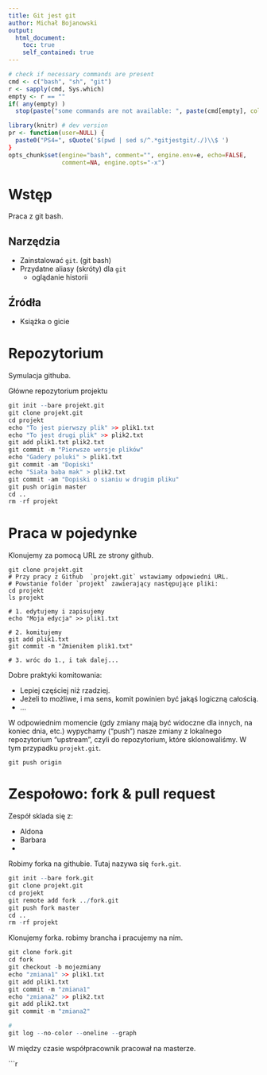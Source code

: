 ```yaml
---
title: Git jest git
author: Michał Bojanowski
output:
  html_document:
    toc: true
    self_contained: true
---
```


```r
# check if necessary commands are present
cmd <- c("bash", "sh", "git")
r <- sapply(cmd, Sys.which)
empty <- r == ""
if( any(empty) ) 
  stop(paste("some commands are not available: ", paste(cmd[empty], collapse=", ")))

library(knitr) # dev version
pr <- function(user=NULL) {
  paste0("PS4=", sQuote('$(pwd | sed s/^.*gitjestgit/./)\\$ ')
}
opts_chunk$set(engine="bash", comment="", engine.env=e, echo=FALSE,
               comment=NA, engine.opts="-x")
```




# Wstęp

Praca z git bash.

## Narzędzia

- Zainstalować `git`. (git bash)
- Przydatne aliasy (skróty) dla `git`
  - oglądanie historii

## Źródła

- Książka o gicie



# Repozytorium

Symulacja githuba.

Główne repozytorium projektu

```r
git init --bare projekt.git
git clone projekt.git
cd projekt
echo "To jest pierwszy plik" >> plik1.txt
echo "To jest drugi plik" >> plik2.txt
git add plik1.txt plik2.txt
git commit -m "Pierwsze wersje plików"
echo "Gadery poluki" > plik1.txt
git commit -am "Dopiski"
echo "Siała baba mak" > plik2.txt
git commit -am "Dopiski o sianiu w drugim pliku"
git push origin master
cd ..
rm -rf projekt
```





# Praca w pojedynke

Klonujemy za pomocą URL ze strony github.

```
git clone projekt.git
# Przy pracy z Github  `projekt.git` wstawiamy odpowiedni URL.
# Powstanie folder `projekt` zawierający następujące pliki:
cd projekt
ls projekt

# 1. edytujemy i zapisujemy
echo "Moja edycja" >> plik1.txt

# 2. komitujemy
git add plik1.txt
git commit -m "Zmieniłem plik1.txt"

# 3. wróc do 1., i tak dalej...
```

Dobre praktyki komitowania:

- Lepiej częściej niż rzadziej.
- Jeżeli to możliwe, i ma sens, komit powinien być jakąś logiczną całością.
- ...

W odpowiednim momencie (gdy zmiany mają być widoczne dla innych, na koniec dnia, etc.)
wypychamy ("push") nasze zmiany z lokalnego repozytorium "upstream", czyli do repozytorium,
które sklonowaliśmy. W tym przypadku `projekt.git`.

```
git push origin
```



# Zespołowo: fork & pull request

Zespół sklada się z:

- Aldona
- Barbara
- 

Robimy forka na githubie. Tutaj nazywa się `fork.git`.

```r
git init --bare fork.git
git clone projekt.git
cd projekt
git remote add fork ../fork.git
git push fork master
cd ..
rm -rf projekt
```

Klonujemy forka. robimy brancha i pracujemy na nim.


```r
git clone fork.git
cd fork
git checkout -b mojezmiany
echo "zmiana1" >> plik1.txt
git add plik1.txt
git commit -m "zmiana1"
echo "zmiana2" >> plik2.txt
git add plik2.txt
git commit -m "zmiana2"

#
git log --no-color --oneline --graph
```

W między czasie współpracownik pracował na masterze.

```r





